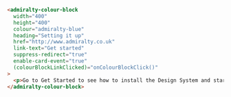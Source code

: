```html
<admiralty-colour-block
  width="400"
  height="400"
  colour="admiralty-blue"
  heading="Setting it up"
  href="http://www.admiralty.co.uk"
  link-text="Get started"
  suppress-redirect="true"
  enable-card-event="true"
  (colourBlockLinkClicked)="onColourBlockClick()"
>
  <p>Go to Get Started to see how to install the Design System and start using it in your builds.</p>
</admiralty-colour-block>
```

